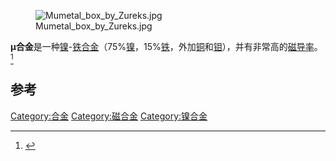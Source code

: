 {{Lowercase}}
[[File:Mumetal_box_by_Zureks.jpg|thumb]] 

'''μ合金'''是一种[[镍|镍]]-[[铁|铁]][[合金|合金]]（75%[[镍|镍]]，15%[[铁|铁]]，外加[[铜|铜]]和[[钼|钼]]），并有非常高的[[磁导率|磁导率]]。<ref>{{cite encyclopedia
 |title        = Mumetal
 |encyclopedia = The Science and Engineering Encyclopedia, Ver. 2.4
 |volume       = 
 |pages        = 
 |publisher    = DiracDelta
 |date         = 2008
 |url          = http://www.diracdelta.co.uk/science/source/m/u/mumetal/source.html
 |id           = 
 |accessdate   = 2008-12-14
 |deadurl      = yes
 |archiveurl   = https://web.archive.org/web/20090226214550/http://www.diracdelta.co.uk/science/source/m/u/mumetal/source.html
 |archivedate  = 2009-02-26
}}</ref>

== 参考 ==
<references />

{{无机化合物小作品}}

[[Category:合金|Category:合金]]
[[Category:磁合金|Category:磁合金]]
[[Category:镍合金|Category:镍合金]]